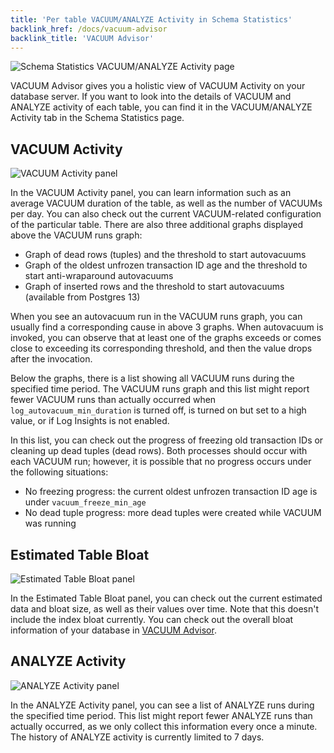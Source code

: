 ```yaml
---
title: 'Per table VACUUM/ANALYZE Activity in Schema Statistics'
backlink_href: /docs/vacuum-advisor
backlink_title: 'VACUUM Advisor'
---
```


![Schema Statistics VACUUM/ANALYZE Activity page](table_activity.png)

VACUUM Advisor gives you a holistic view of VACUUM Activity on your database
server. If you want to look into the details of VACUUM and ANALYZE activity of
each table, you can find it in the VACUUM/ANALYZE Activity tab in the Schema
Statistics page.

## VACUUM Activity

![VACUUM Activity panel](table_activity_vacuum.png)

In the VACUUM Activity panel, you can learn information such as an average
VACUUM duration of the table, as well as the number of VACUUMs per day. You can
also check out the current VACUUM-related configuration of the particular table.
There are also three additional graphs displayed above the VACUUM runs graph:

* Graph of dead rows (tuples) and the threshold to start autovacuums
* Graph of the oldest unfrozen transaction ID age and the threshold to start anti-wraparound autovacuums
* Graph of inserted rows and the threshold to start autovacuums (available from Postgres 13)

When you see an autovacuum run in the VACUUM runs graph, you can usually find
a corresponding cause in above 3 graphs.
When autovacuum is invoked, you can observe that at least one of the graphs
exceeds or comes close to exceeding its corresponding threshold, and then the
value drops after the invocation.

Below the graphs, there is a list showing all VACUUM runs during the specified
time period. The VACUUM runs graph and this list might report fewer VACUUM runs
than actually occurred when `log_autovacuum_min_duration` is turned off, is
turned on but set to a high value, or if Log Insights is not enabled.

In this list, you can check out the progress of freezing old transaction IDs or
cleaning up dead tuples (dead rows). Both processes should occur with each
VACUUM run; however, it is possible that no progress occurs under the following
situations:

* No freezing progress: the current oldest unfrozen transaction ID age is under `vacuum_freeze_min_age`
* No dead tuple progress: more dead tuples were created while VACUUM was running

## Estimated Table Bloat

![Estimated Table Bloat panel](table_activity_bloat.png)

In the Estimated Table Bloat panel, you can check out the current estimated data
and bloat size, as well as their values over time. Note that this
doesn't include the index bloat currently.
You can check out the overall bloat information of your database in
[VACUUM Advisor](/docs/vacuum-advisor/bloat).


## ANALYZE Activity

![ANALYZE Activity panel](table_activity_analyze.png)

In the ANALYZE Activity panel, you can see a list of ANALYZE runs during
the specified time period.
This list might report fewer ANALYZE runs than actually occurred, as we only
collect this information every once a minute.
The history of ANALYZE activity is currently limited to 7 days.
